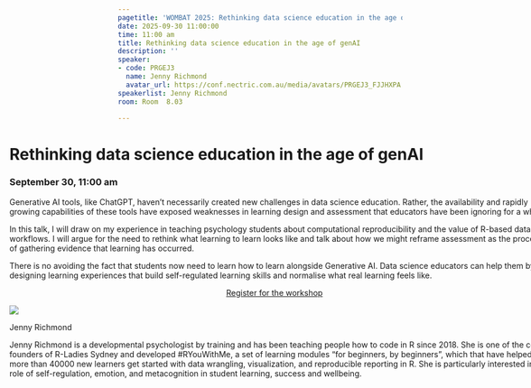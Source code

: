 ```yaml
---
pagetitle: 'WOMBAT 2025: Rethinking data science education in the age of genAI'
date: 2025-09-30 11:00:00
time: 11:00 am
title: Rethinking data science education in the age of genAI
description: ''
speaker:
- code: PRGEJ3
  name: Jenny Richmond
  avatar_url: https://conf.nectric.com.au/media/avatars/PRGEJ3_FJJHXPA.png
speakerlist: Jenny Richmond
room: Room  8.03

---
```


:::::: {.grid style="width: 100vw;  transform: translateX(-20%);"}
::: {#sponsors_banner .g-col-12 .title}
# Rethinking data science education in the age of genAI

### September 30, 11:00 am
:::

::: {.g-col-12 .full_text_block style="min-width: 640px; max-width:1080px; margin: 0 auto"}

Generative AI tools, like ChatGPT, haven’t necessarily created new challenges in data science education. Rather, the availability and rapidly growing capabilities of these tools have exposed weaknesses in learning design and assessment that educators have been ignoring for a while. 

In this talk, I will draw on my experience in teaching psychology students about computational reproducibility and the value of R-based data workflows. I will argue for the need to rethink what learning to learn looks like and talk about how we might reframe assessment as the process of gathering evidence that learning has occurred. 

There is no avoiding the fact that students now need to learn how to learn alongside Generative AI. Data science educators can help them by designing learning experiences that build self-regulated learning skills and normalise what real learning feels like.



:::{.register-btn style="width: 20%; margin: 0 auto; display: block"}
[Register for the workshop](https://events.humanitix.com/wombat-2025-day-2-workshop)
:::



::: speaker

:::{.speaker-header}
![](https://conf.nectric.com.au/media/avatars/PRGEJ3_FJJHXPA.png) 
:::

:::{.speaker-name}
Jenny Richmond
:::

:::{.speaker-bio}
Jenny Richmond is a developmental psychologist by training and has been teaching people how to code in R since 2018. She is one of the co-founders of R-Ladies Sydney and developed #RYouWithMe, a set of learning modules “for beginners, by beginners”, which that have helped more than 40000 new learners get started with data wrangling, visualization, and reproducible reporting in R. She is particularly interested in the role of self-regulation, emotion, and metacognition in student learning, success and wellbeing.
:::

:::



:::

<div>

</div>
::::::

```{=html}
<style>
#title-block-header {
display: none !important;
}
</style>
```
